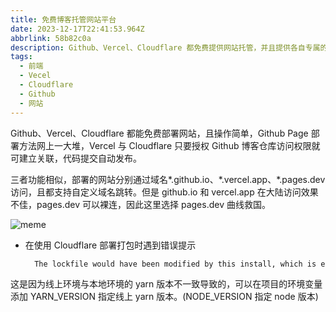 ```yaml
---
title: 免费博客托管网站平台
date: 2023-12-17T22:41:53.964Z
abbrlink: 58b82c0a
description: Github、Vercel、Cloudflare 都免费提供网站托管，并且提供各自专属的域名 -- github.io、vercel.app、pages.dev。
tags:
  - 前端
  - Vecel
  - Cloudflare
  - Github
  - 网站
---
```




Github、Vercel、Cloudflare 都能免费部署网站，且操作简单，Github Page 部署方法网上一大堆，Vercel 与 Cloudflare 只要授权 Github 博客仓库访问权限就可建立关联，代码提交自动发布。

三者功能相似，部署的网站分别通过域名\*.github.io、\*.vercel.app、\*.pages.dev 访问，且都支持自定义域名跳转。但是 github.io 和 vercel.app 在大陆访问效果不佳，pages.dev 可以裸连，因此这里选择 pages.dev 曲线救国。

<Image src={image} alt="meme" loading="eager" />

- 在使用 Cloudflare 部署打包时遇到错误提示

  ```bash language-{1}
    The lockfile would have been modified by this install, which is explicitly forbidden.
  ```

这是因为线上环境与本地环境的 yarn 版本不一致导致的，可以在项目的环境变量添加 YARN_VERSION 指定线上 yarn 版本。(NODE_VERSION 指定 node 版本)
